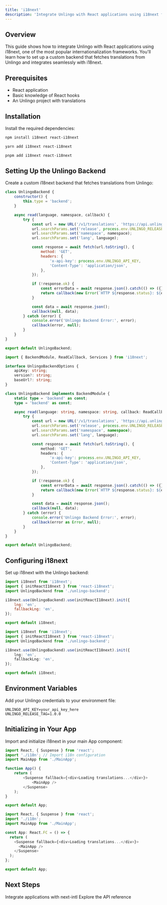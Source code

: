 ```yaml
---
title: 'i18next'
description: 'Integrate Unlingo with React applications using i18next for powerful internationalization'
---
```


## Overview

This guide shows how to integrate Unlingo with React applications using i18next, one of the most popular internationalization frameworks. You'll learn how to set up a custom backend that fetches translations from Unlingo and integrates seamlessly with i18next.

## Prerequisites

- React application
- Basic knowledge of React hooks
- An Unlingo project with translations

## Installation

Install the required dependencies:

<CodeGroup>

```bash npm
npm install i18next react-i18next
```

```bash yarn
yarn add i18next react-i18next
```

```bash pnpm
pnpm add i18next react-i18next
```

</CodeGroup>

## Setting Up the Unlingo Backend

Create a custom i18next backend that fetches translations from Unlingo:

<CodeGroup>

```javascript unlingo-backend.js
class UnlingoBackend {
    constructor() {
        this.type = 'backend';
    }

    async read(language, namespace, callback) {
        try {
            const url = new URL('/v1/translations', 'https://api.unlingo.com');
            url.searchParams.set('release', process.env.UNLINGO_RELEASE_TAG);
            url.searchParams.set('namespace', namespace);
            url.searchParams.set('lang', language);

            const response = await fetch(url.toString(), {
                method: 'GET',
                headers: {
                    'x-api-key': process.env.UNLINGO_API_KEY,
                    'Content-Type': 'application/json',
                },
            });

            if (!response.ok) {
                const errorData = await response.json().catch(() => ({}));
                return callback(new Error(`HTTP ${response.status}: ${errorData.error || response.statusText}`), null);
            }

            const data = await response.json();
            callback(null, data);
        } catch (error) {
            console.error('Unlingo Backend Error:', error);
            callback(error, null);
        }
    }
}

export default UnlingoBackend;
```

```typescript unlingo-backend.ts
import { BackendModule, ReadCallback, Services } from 'i18next';

interface UnlingoBackendOptions {
    apiKey: string;
    version?: string;
    baseUrl?: string;
}

class UnlingoBackend implements BackendModule {
    static type = 'backend' as const;
    type = 'backend' as const;

    async read(language: string, namespace: string, callback: ReadCallback) {
        try {
            const url = new URL('/v1/translations', 'https://api.unlingo.com');
            url.searchParams.set('release', process.env.UNLINGO_RELEASE_TAG);
            url.searchParams.set('namespace', namespace);
            url.searchParams.set('lang', language);

            const response = await fetch(url.toString(), {
                method: 'GET',
                headers: {
                    'x-api-key': process.env.UNLINGO_API_KEY,
                    'Content-Type': 'application/json',
                },
            });

            if (!response.ok) {
                const errorData = await response.json().catch(() => ({}));
                return callback(new Error(`HTTP ${response.status}: ${errorData.error || response.statusText}`), null);
            }

            const data = await response.json();
            callback(null, data);
        } catch (error) {
            console.error('Unlingo Backend Error:', error);
            callback(error as Error, null);
        }
    }
}

export default UnlingoBackend;
```

</CodeGroup>

## Configuring i18next

Set up i18next with the Unlingo backend:

<CodeGroup>

```javascript i18n.js
import i18next from 'i18next';
import { initReactI18next } from 'react-i18next';
import UnlingoBackend from './unlingo-backend';

i18next.use(UnlingoBackend).use(initReactI18next).init({
    lng: 'en',
    fallbackLng: 'en',
});

export default i18next;
```

```typescript i18n.ts
import i18next from 'i18next';
import { initReactI18next } from 'react-i18next';
import UnlingoBackend from './unlingo-backend';

i18next.use(UnlingoBackend).use(initReactI18next).init({
    lng: 'en',
    fallbackLng: 'en',
});

export default i18next;
```

</CodeGroup>

## Environment Variables

Add your Unlingo credentials to your environment file:

```env .env.local
UNLINGO_API_KEY=your_api_key_here
UNLINGO_RELEASE_TAG=1.0.0
```

## Initializing in Your App

Import and initialize i18next in your main App component:

<CodeGroup>

```javascript App.js
import React, { Suspense } from 'react';
import './i18n'; // Import i18n configuration
import MainApp from './MainApp';

function App() {
    return (
        <Suspense fallback={<div>Loading translations...</div>}>
            <MainApp />
        </Suspense>
    );
}

export default App;
```

```typescript App.tsx
import React, { Suspense } from 'react';
import './i18n';
import MainApp from './MainApp';

const App: React.FC = () => {
  return (
    <Suspense fallback={<div>Loading translations...</div>}>
      <MainApp />
    </Suspense>
  );
};

export default App;
```

</CodeGroup>

## Next Steps

<CardGroup cols={2}>
    <Card title='next-intl' icon='code' href='/integrations/next-intl'>
        Integrate applications with next-intl
    </Card>
    <Card title='Get Translation' icon='bolt' href='/api-reference/translations/get-translations'>
        Explore the API reference
    </Card>
</CardGroup>

